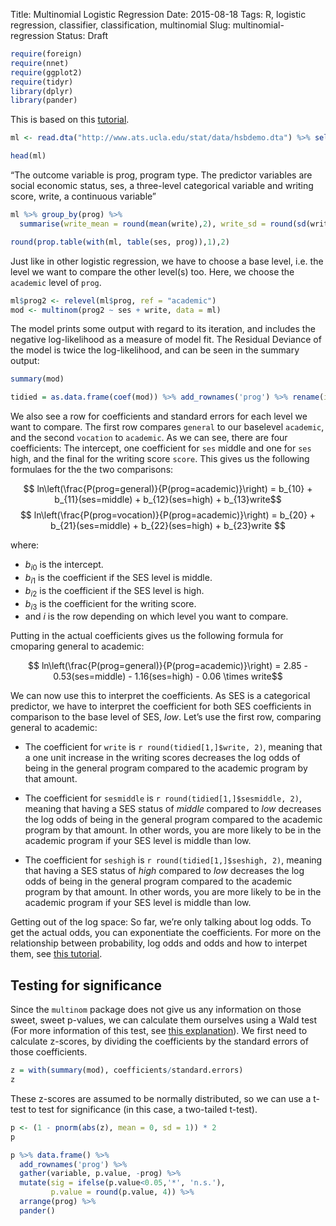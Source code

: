 Title: Multinomial Logistic Regression
Date: 2015-08-18
Tags: R, logistic regression, classifier, classification, multinomial
Slug: multinomial-regression
Status: Draft 

```r
require(foreign)
require(nnet)
require(ggplot2)
require(tidyr)
library(dplyr)
library(pander)

```

This is based on this [tutorial](http://www.ats.ucla.edu/stat/r/dae/mlogit.htm).
```r

ml <- read.dta("http://www.ats.ucla.edu/stat/data/hsbdemo.dta") %>% select(prog, ses, write)

head(ml)
```

"The outcome variable is prog, program type. The predictor variables are social economic status, ses, a three-level categorical variable and writing score, write, a continuous variable"

```r
ml %>% group_by(prog) %>%
  summarise(write_mean = round(mean(write),2), write_sd = round(sd(write),2))
```

```r
round(prop.table(with(ml, table(ses, prog)),1),2)
```

Just like in other logistic regression, we have to choose a base level, i.e. the level we want to compare the other level(s) too. Here, we choose the `academic` level of `prog`.

```r
ml$prog2 <- relevel(ml$prog, ref = "academic")
mod <- multinom(prog2 ~ ses + write, data = ml)
```

The model prints some output with regard to its iteration, and includes the negative log-likelihood as a measure of model fit. The Residual Deviance of the model is twice the log-likelihood, and can be seen in the summary output:

```r
summary(mod)
```

```r
tidied = as.data.frame(coef(mod)) %>% add_rownames('prog') %>% rename(intercept = `(Intercept)` )
```

We also see a row for coefficients and standard errors for each level we want to compare. The first row compares `general` to our baselevel `academic`, and the second `vocation` to `academic`. As we can see, there are four coefficients: The intercept, one coefficient for `ses` middle and one for `ses` high, and the final for the writing score `score`. This gives us the following formulaes for the the two comparisons:

$$
ln\left(\frac{P(prog=general)}{P(prog=academic)}\right) = b_{10} + b_{11}(ses=middle) + b_{12}(ses=high) + b_{13}write$$
$$
ln\left(\frac{P(prog=vocation)}{P(prog=academic)}\right) = b_{20} + b_{21}(ses=middle) + b_{22}(ses=high) + b_{23}write
$$

where:

* $b_{i0}$ is the intercept.
* $b_{i1}$ is the coefficient if the SES level is middle.
* $b_{i2}$ is the coefficient if the SES level is high.
* $b_{i3}$ is the coefficient for the writing score.
* and $i$ is the row depending on which level you want to compare.

Putting in the actual coefficients gives us the following formula for cmoparing general to academic:

$$
ln\left(\frac{P(prog=general)}{P(prog=academic)}\right) = 2.85 - 0.53(ses=middle) - 1.16(ses=high) - 0.06 \times write$$


We can now use this to interpret the coefficients. As SES is a categorical predictor, we have to interpret the coefficient for both SES coefficients in comparison to the base level of SES, *low*. Let's use the first row, comparing general to academic:

* The coefficient for `write` is `r round(tidied[1,]$write, 2)`, meaning that a one unit increase in the writing scores decreases the log odds of being in the general program compared to the academic program by that amount.

* The coefficient for `sesmiddle` is `r round(tidied[1,]$sesmiddle, 2)`, meaning that having a SES status of *middle* compared to *low* decreases the log odds of being in the general program compared to the academic program by that amount. In other words, you are more likely to be in the academic program if your SES level is middle than low.

* The coefficient for `seshigh` is `r round(tidied[1,]$seshigh, 2)`, meaning that having a SES status of *high* compared to *low* decreases the log odds of being in the general program compared to the academic program by that amount. In other words, you are more likely to be in the academic program if your SES level is middle than low.


Getting out of the log space: So far, we're only talking about log odds. To get the actual odds, you can exponentiate the coefficients. For more on the relationship between probability, log odds and odds and how to interpet them, see [this tutorial](http://www.ats.ucla.edu/stat/mult_pkg/faq/general/odds_ratio.htm).

## Testing for significance

Since the `multinom` package does not give us any information on those sweet, sweet p-values, we can calculate them ourselves using a Wald test (For more information of this test, see [this explanation](http://stats.stackexchange.com/questions/60074/wald-test-for-logistic-regression)). We first need to calculate z-scores, by dividing the coefficients by the standard errors of those coefficients.

```r
z = with(summary(mod), coefficients/standard.errors)
z
```

These z-scores are assumed to be normally distributed, so we can use a t-test to test for significance (in this case, a two-tailed t-test).

```r
p <- (1 - pnorm(abs(z), mean = 0, sd = 1)) * 2
p
```

```r
p %>% data.frame() %>% 
  add_rownames('prog') %>% 
  gather(variable, p.value, -prog) %>% 
  mutate(sig = ifelse(p.value<0.05,'*', 'n.s.'), 
         p.value = round(p.value, 4)) %>%
  arrange(prog) %>% 
  pander()
```
